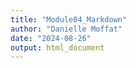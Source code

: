 ```yaml
---
title: "Module04_Markdown"
author: "Danielle Moffat"
date: "2024-08-26"
output: html_document
---
```


